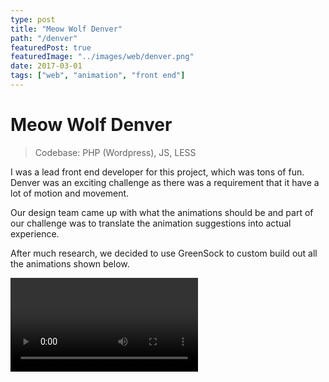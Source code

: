 ```yaml
---
type: post
title: "Meow Wolf Denver"
path: "/denver"
featuredPost: true
featuredImage: "../images/web/denver.png"
date: 2017-03-01
tags: ["web", "animation", "front end"]
---
```



# Meow Wolf Denver

> Codebase: PHP (Wordpress), JS, LESS

I was a lead front end developer for this project, which was tons of fun. Denver was an exciting challenge as there was a requirement that it have a lot of motion and movement.

Our design team came up with what the animations should be and part of our challenge was to translate the animation suggestions into actual experience.

After much research, we decided to use GreenSock to custom build out all the animations shown below.

<Video type="youtube" url="b_l5cAkJhvU" />

## Examples

```js
/**
 * Poof animation for Slider Titles.
 *
 * @function betterPoof
 * @public
 * @param {Object} el - The element to animate.
 * @param {number} step - 0,1,2 which are 'init', 'beforeChange', and 'afterChange' on the slider.
 */
var betterPoof = function betterPoof(el, step) {
  var tl = new TimelineMax()
  var test = document.querySelector(el).innerHTML.split(" ")
  switch (step) {
    case 0:
    default:
      tl.to(el, 0.1, {
        autoAlpha: 1,
        filter: "blur(0px)",
      })
      break
    case 1:
      tl.to(el, 0.01, {
        autoAlpha: 0,
        filter: "blur(14px)",
      })
      tl.to(
        el,
        0.2,
        {
          autoAlpha: 1,
        },
        0.425
      )
      tl.to(el, 0.5, {
        filter: "blur(0px)",
      })
      break
  }
}

/**
 * Animate highlight lines.
 *
 * @function highlightAnim
 * @private
 * @param {Object} SMController - The Controller Object for ScrollMagic.
 */
var highlightAnim = function highlightAnim(SMController) {
  pathPrepare("#line-1 .cls-1")
  pathPrepare("#line-2 .cls-1")

  var timeline = new TimelineMax()
  var tween1 = TweenMax.to("#line-1 .cls-1", 1.5, {
    strokeDashoffset: 0,
  })
  var tween2 = TweenMax.to("#line-2 .cls-1", 1.5, {
    strokeDashoffset: 0,
  })
  var tween3 = TweenMax.to("#line-1 .cls-1", 0.1, {
    autoAlpha: 1,
  })
  var tween4 = TweenMax.to("#line-2 .cls-1", 0.1, {
    autoAlpha: 1,
  })
  timeline.add(tween1, 1)
  timeline.add(tween2, 0.5)
  timeline.add(tween3, 1)
  timeline.add(tween4, 0.5)

  var scene = new ScrollMagic.Scene({
    triggerElement: ".highlight",
    duration: 650,
  })
  scene.setTween(timeline)
  scene.addTo(SMController)
}
```

## Additional mages

<div className="auto-grid">
  <img src="../images/web/denver-detail.png" alt="test" />
  <img src="../images/web/denver-mobile.png" alt="test" />
</div>
